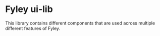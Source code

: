 <Meta title="Welcome" />

# Fyley ui-lib

This library contains different components that are used across multiple different features of Fyley.